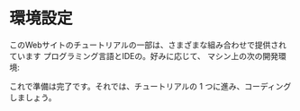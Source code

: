 

# 環境設定

このWebサイトのチュートリアルの一部は、さまざまな組み合わせで提供されています
プログラミング言語とIDEの。好みに応じて、
マシン上の次の開発環境:

<EnvTabs NodeJsVsCode={NodeJsVsCodeSetup} DotNetVsCode={DotNetVsCodeSetup} DotNetVs2022={DotNetVs2022Setup} />

これで準備は完了です。それでは、チュートリアルの 1 つに進み、コーディングしましょう。